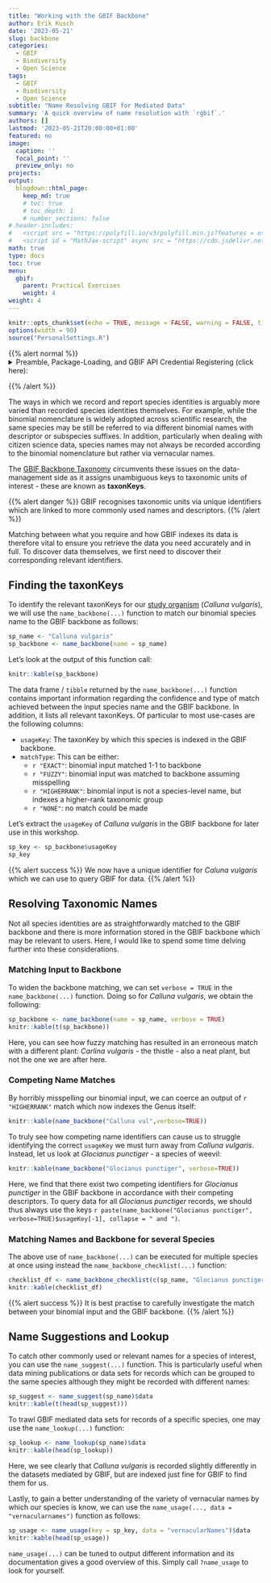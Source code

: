 ```yaml
---
title: "Working with the GBIF Backbone"
author: Erik Kusch
date: '2023-05-21'
slug: backbone
categories:
  - GBIF
  - Biodiversity
  - Open Science
tags:
  - GBIF
  - Biodiversity
  - Open Science
subtitle: "Name Resolving GBIF for Mediated Data"
summary: 'A quick overview of name resolution with `rgbif`.'
authors: []
lastmod: '2023-05-21T20:00:00+01:00'
featured: no
image:
  caption: ''
  focal_point: ''
  preview_only: no
projects: 
output:
  blogdown::html_page:
    keep_md: true
    # toc: true
    # toc_depth: 1
    # number_sections: false
# header-includes:
#   <script src = "https://polyfill.io/v3/polyfill.min.js?features = es6"></script>
#   <script id = "MathJax-script" async src = "https://cdn.jsdelivr.net/npm/mathjax@3/es5/tex-mml-chtml.js"></script>
math: true
type: docs
toc: true 
menu:
  gbif:
    parent: Practical Exercises
    weight: 4
weight: 4
---
```


```r
knitr::opts_chunk$set(echo = TRUE, message = FALSE, warning = FALSE, tidy='styler', tidy.opts=list(strict=TRUE), fig.width = 15, fig.height = 8)
options(width = 90)
source("PersonalSettings.R")
```

{{% alert normal %}}
<details>
  <summary>Preamble, Package-Loading, and GBIF API Credential Registering (click here):</summary>
```r
## Custom install & load function
install.load.package <- function(x){
  if (!require(x, character.only = TRUE)) {
    install.packages(x, repos = "http://cran.us.r-project.org")
  }
  require(x, character.only = TRUE)
}
## names of packages we want installed (if not installed yet) and loaded
package_vec <- c(
  "rgbif",
  "knitr", # for rmarkdown table visualisations
  "rnaturalearth", # for shapefile access
  "wicket" # for transforming polygons into wkt format; may have to run: remotes::install_version("wicket", "0.4.0")
)
## executing install & load for each package
sapply(package_vec, install.load.package)
```
```r
options(gbif_user = "my gbif username")
options(gbif_email = "my registred gbif e-mail")
options(gbif_pwd = "my gbif password")
```
</details> 
{{% /alert %}}

The ways in which we record and report species identities is arguably more varied than recorded species identities themselves. For example, while the binomial nomenclature is widely adopted across scientific research, the same species may be still be referred to via different binomial names with descriptor or subspecies suffixes. In addition, particularly when dealing with citizen science data, species names may not always be recorded according to the binomial nomenclature but rather via vernacular names.

The [GBIF Backbone Taxonomy](https://www.gbif.org/dataset/d7dddbf4-2cf0-4f39-9b2a-bb099caae36c) circumvents these issues on the data-management side as it assigns unambiguous keys to taxonomic units of interest - these are known as **taxonKeys**.

{{% alert danger %}}
GBIF recognises taxonomic units via unique identifiers which are linked to more commonly used names and descriptors.
{{% /alert %}}

Matching between what you require and how GBIF indexes its data is therefore vital to ensure you retrieve the data you need accurately and in full. To discover data themselves, we first need to discover their corresponding relevant identifiers.

## Finding the **taxonKeys**

To identify the relevant taxonKeys for our [study organism](/courses/gbif/#study-organism) (*Calluna vulgaris*), we will use the `name_backbone(...)` function to match our binomial species name to the GBIF backbone as follows:

```r
sp_name <- "Calluna vulgaris"
sp_backbone <- name_backbone(name = sp_name)
```
Let's look at the output of this function call:
```r
knitr::kable(sp_backbone)
```

The data frame / `tibble` returned by the `name_backbone(...)` function contains important information regarding the confidence and type of match achieved between the input species name and the GBIF backbone. In addition, it lists all relevant taxonKeys. Of particular to most use-cases are the following columns:

- `usageKey`: The taxonKey by which this species is indexed in the GBIF backbone.
- `matchType`: This can be either: 
  - `r "EXACT"`: binomial input matched 1-1 to backbone
  - `r "FUZZY"`: binomial input was matched to backbone assuming misspelling
  - `r "HIGHERRANK"`: binomial input is not a species-level name, but indexes a higher-rank taxonomic group
  - `r "NONE"`: no match could be made

Let's extract the `usageKey` of *Calluna vulgaris* in the GBIF backbone for later use in this workshop.
```r
sp_key <- sp_backbone$usageKey
sp_key
```

{{% alert success %}}
We now have a unique identifier for *Caluna vulgaris* which we can use to query GBIF for data.
{{% /alert %}}

## Resolving Taxonomic Names

Not all species identities are as straightforwardly matched to the GBIF backbone and there is more information stored in the GBIF backbone which may be relevant to users. Here, I would like to spend some time delving further into these considerations.

### Matching Input to Backbone

To widen the backbone matching, we can set `verbose = TRUE` in the `name_backbone(...)` function. Doing so for *Calluna vulgaris*, we obtain the following:
```r
sp_backbone <- name_backbone(name = sp_name, verbose = TRUE)
knitr::kable(t(sp_backbone))
```

Here, you can see how fuzzy matching has resulted in an erroneous match with a different plant: *Carlina vulgaris* - the thistle - also a neat plant, but not the one we are after here.

### Competing Name Matches

By horribly misspelling our binomial input, we can coerce an output of `r "HIGHERRANK"` match which now indexes the Genus itself:
```r
knitr::kable(name_backbone("Calluna vul",verbose=TRUE))
```

To truly see how competing name identifiers can cause us to struggle identifying the correct `usageKey` we must turn away from *Calluna vulgaris*. Instead, let us look at *Glocianus punctiger* - a species of weevil:
```r
knitr::kable(name_backbone("Glocianus punctiger", verbose=TRUE))
```

Here, we find that there exist two competing identifiers for *Glocianus punctiger* in the GBIF backbone in accordance with their competing descriptors. To query data for all *Glocianus punctiger* records, we should thus always use the keys `r paste(name_backbone("Glocianus punctiger", verbose=TRUE)$usageKey[-1], collapse = " and ")`.

### Matching Names and Backbone for several Species

The above use of `name_backbone(...)` can be executed for multiple species at once using instead the `name_backbone_checklist(...)` function:
```r
checklist_df <- name_backbone_checklist(c(sp_name, "Glocianus punctiger"))
knitr::kable(checklist_df)
```

{{% alert success %}}
It is best practise to carefully investigate the match between your binomial input and the GBIF backbone.
{{% /alert %}}

## Name Suggestions and Lookup

To catch other commonly used or relevant names for a species of interest, you can use the `name_suggest(...)` function. This is particularly useful when data mining publications or data sets for records which can be grouped to the same species although they might be recorded with different names:
```r
sp_suggest <- name_suggest(sp_name)$data
knitr::kable(t(head(sp_suggest)))
```
To trawl GBIF mediated data sets for records of a specific species, one may use the `name_lookup(...)` function:
```r
sp_lookup <- name_lookup(sp_name)$data
knitr::kable(head(sp_lookup))
```

Here, we see clearly that *Calluna vulgaris* is recorded slightly differently in the datasets mediated by GBIF, but are indexed just fine for GBIF to find them for us.

Lastly, to gain a better understanding of the variety of vernacular names by which our species is know, we can use the `name_usage(..., data = "vernacularnames")` function as follows:
```r
sp_usage <- name_usage(key = sp_key, data = "vernacularNames")$data
knitr::kable(head(sp_usage))
```

`name_usage(...)` can be tuned to output different information and its documentation gives a good overview of this. Simply call `?name_usage` to look for yourself.